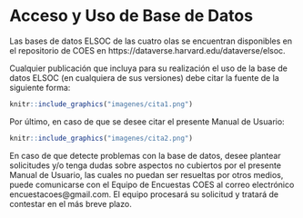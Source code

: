 # Acceso y Uso de Base de Datos

Las bases de datos ELSOC de las cuatro olas se encuentran disponibles en el repositorio de COES en https://dataverse.harvard.edu/dataverse/elsoc.

Cualquier publicación que incluya para su realización el uso de la base de datos ELSOC (en cualquiera de sus versiones) debe citar la fuente de la siguiente forma:


```r
knitr::include_graphics("imagenes/cita1.png")
```

Por último, en caso de que se desee citar el presente Manual de Usuario:


```r
knitr::include_graphics("imagenes/cita2.png")
```

En caso de que detecte problemas con la base de datos, desee plantear solicitudes y/o tenga dudas sobre aspectos no cubiertos por el presente Manual de Usuario, las cuales no puedan ser resueltas por otros medios, puede comunicarse con el Equipo de Encuestas COES al correo electrónico encuestacoes@gmail.com. El equipo procesará su solicitud y tratará de contestar en el más breve plazo.

